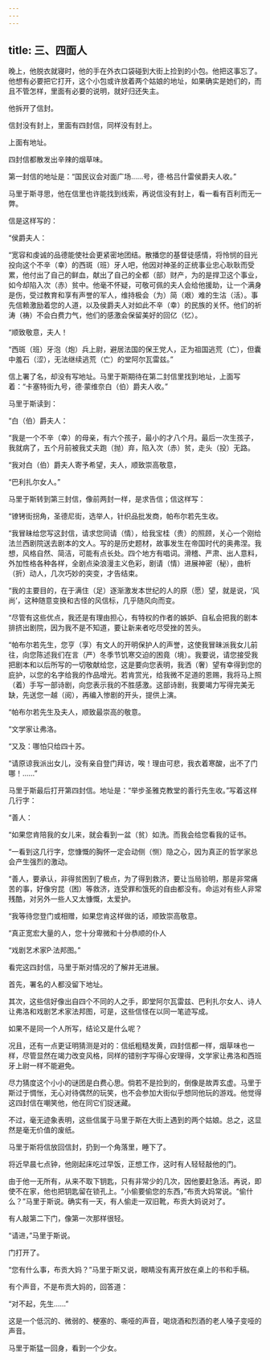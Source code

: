 ```yaml
---
---
---
```

title: 三、四面人
---




晚上，他脱衣就寝时，他的手在外衣口袋碰到大街上捡到的小包。他把这事忘了。他想有必要把它打开，这个小包或许放着两个姑娘的地址，如果确实是她们的，而且不管怎样，里面有必要的说明，就好归还失主。

他拆开了信封。

信封没有封上，里面有四封信，同样没有封上。

上面有地址。

四封信都散发出辛辣的烟草味。

第一封信的地址是：“国民议会对面广场……号，德·格吕什雷侯爵夫人收。”

马里于斯寻思，他在信里也许能找到线索，再说信没有封上，看一看有百利而无一弊。

信是这样写的：



“侯爵夫人：

“宽容和虔诚的品德能使社会更紧密地团结。散播您的基督徒感情，将怜悯的目光投向这个不辛（幸）的西斑（班）牙人吧，他因对神圣的正统事业忠心耿耿而受累，他付出了自己的鲜血，献出了自己的全都（部）财产，为的是捍卫这个事业，如今却陷入次（赤）贫中。他毫不怀疑，可敬可佩的夫人会给他援助，让一个满身是伤，受过教育和享有声誉的军人，维持极会（为）简（艰）难的生沽（活）。事先信赖激励着您的人道，以及侯爵夫人对如此不辛（幸）的民族的关怀。他们的祈涛（祷）不会白费力气，他们的感激会保留美好的回亿（忆）。

“顺致敬意，夫人！

“西斑（班）牙泡（炮）兵上尉，避居法国的保王党人，正为祖国逃荒（亡），但囊中羞石（涩），无法继续逃荒（亡）的堂阿尔瓦雷兹。”



信上署了名，却没有写地址。马里于斯期待在第二封信里找到地址，上面写着：“卡塞特街九号，德·蒙维奈白（伯）爵夫人收。”

马里于斯读到：

“白（伯）爵夫人：

“我是一个不辛（幸）的母亲，有六个孩子，最小的才八个月。最后一次生孩子，我就病了，五个月前被我丈夫跑（抛）弃，陷入次（赤）贫，走头（投）无路。

“我对白（伯）爵夫人寄予希望，夫人，顺致崇高敬意，

“巴利扎尔女人。”



马里于斯转到第三封信，像前两封一样，是求告信；信这样写：



“镣铐街拐角，圣德尼街，选举人，针织品批发商，帕布尔若先生收。

“我冒昧给您写这封信，请求您同请（情），给我宝桂（贵）的照顾，关心一个刚给法兰西剧院送去剧本的文人。写的是历史题材，故事发生在帝国时代的奥弗涅。我想，风格自然、简洁，可能有点长处。四个地方有唱词。滑稽、严肃、出人意料，外加性格各种各样，全剧点染浪漫主义色彩，剧请（情）进展神密（秘），曲析（折）动人，几次巧妙的突变，才告结束。

“我的主要目的，在于满住（足）逐渐激发本世纪的人的原（愿）望，就是说，‘风尚’，这种随意变换和古怪的风信标，几乎随风向而变。

“尽管有这些优点，我还是有理由担心，有特权的作者的嫉妒、自私会把我的剧本排挤出剧院，因为我不是不知道，要让新来者吃尽受挫的苦头。

“帕布尔若先生，您亨（享）有文人的开明保护人的声誉，这使我冒昧派我女儿前往，向您陈述我们在言（严）冬季节饥寒交迫的困竟（境）。我要说，请您接受我把剧本和以后所写的一切敬献给您，这是要向您表明，我洒（奢）望有幸得到您的庇护，以您的名字给我的作品增光。若肯赏光，给我微不足道的恩赐，我将马上照（着）手写一部诗剧，向您表示我的不胜感激。这部诗剧，我要竭力写得完美无缺，先送您一越（阅），再编入惨剧的开头，提供上演。

“帕布尔若先生及夫人，顺致最崇高的敬意。

“文学家让弗洛。

“又及：哪怕只给四十苏。

“请原谅我派出女儿，没有亲自登门拜访，唉！理由可悲，我衣着寒酸，出不了门哪！……”



马里于斯最后打开第四封信。地址是：“举步圣雅克教堂的善行先生收。”写着这样几行字：



“善人：

“如果您肯陪我的女儿来，就会看到一盆（贫）如洗。而我会给您看我的证书。

“一看到这几行字，您慷慨的胸怀一定会动侧（恻）隐之心，因为真正的哲学家总会产生强烈的激动。

“善人，要承认，非得贫困到了极点，为了得到救济，要让当局验明，那是非常痛苦的事，好像穷昆（困）等救济，连受罪和饿死的自由都没有。命运对有些人非常残酷，对另外一些人又太慷慨，太爱护。

“我等待您登门或相赠，如果您肯这样做的话，顺致崇高敬意。



“真正宽宏大量的人，您十分卑微和十分恭顺的仆人



“戏剧艺术家P·法邦图。”



看完这四封信，马里于斯对情况的了解并无进展。

首先，署名的人都没留下地址。

其次，这些信好像出自四个不同的人之手，即堂阿尔瓦雷兹、巴利扎尔女人、诗人让弗洛和戏剧艺术家法邦图，可是，这些信怪在以同一笔迹写成。

如果不是同一个人所写，结论又是什么呢？

况且，还有一点更证明猜测是对的：信纸粗糙发黄，四封信都一样，烟草味也一样，尽管显然在竭力改变风格，同样的错别字写得心安理得，文学家让弗洛和西班牙上尉一样不能避免。

尽力猜度这个小小的谜团是白费心思。倘若不是捡到的，倒像是故弄玄虚。马里于斯过于惆怅，无心对待偶然的玩笑，也不会参加大街似乎想同他玩的游戏。他觉得这四封信在嘲笑他，他在同它们捉迷藏。

不过，毫无迹象表明，这些信属于马里于斯在大街上遇到的两个姑娘。总之，这显然是毫无价值的废纸。

马里于斯将信放回信封，扔到一个角落里，睡下了。

将近早晨七点钟，他刚起床吃过早饭，正想工作，这时有人轻轻敲他的门。

由于他一无所有，从来不取下钥匙，只有非常少的几次，因他要赶急活。再说，即使不在家，他也把钥匙留在锁孔上。“小偷要偷您的东西，”布贡大妈常说。“偷什么？”马里于斯说。确实有一天，有人偷走一双旧靴，布贡大妈说对了。

有人敲第二下门，像第一次那样很轻。

“请进，”马里于斯说。

门打开了。

“您有什么事，布贡大妈？”马里于斯又说，眼睛没有离开放在桌上的书和手稿。

有个声音，不是布贡大妈的，回答道：

“对不起，先生……”

这是一个低沉的、微弱的、梗塞的、嘶哑的声音，喝烧酒和烈酒的老人嗓子变哑的声音。

马里于斯猛一回身，看到一个少女。